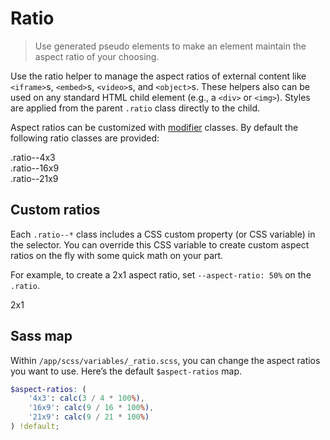
<Meta title='Helpers/Ratio' />


# Ratio

> Use generated pseudo elements to make an element maintain the aspect ratio of your choosing.

Use the ratio helper to manage the aspect ratios of external content like `<iframe>`s, `<embed>`s, `<video>`s, and
`<object>`s. These helpers also can be used on any standard HTML child element (e.g., a `<div>` or `<img>`). Styles are
applied from the parent `.ratio` class directly to the child.

Aspect ratios can be customized with [modifier](https://en.bem.info/methodology/quick-start/#modifier) classes. By
default the following ratio classes are provided:

<Canvas>
<div>
	<div class="d-inline-block bg-light w-200 border-solid border-1 border-dark ratio ratio--4x3">
		<div class="pos-absolute pos-top-50p pos-left-50p translate-middle">.ratio--4x3</div>
	</div>
	<div class="d-inline-block bg-light w-200 border-solid border-1 border-dark ratio ratio--16x9">
		<div class="pos-absolute pos-top-50p pos-left-50p translate-middle">.ratio--16x9</div>
	</div>
	<div class="d-inline-block bg-light w-200 border-solid border-1 border-dark ratio ratio--21x9">
		<div class="pos-absolute pos-top-50p pos-left-50p translate-middle">.ratio--21x9</div>
	</div>
</div>
</Canvas>

## Custom ratios

Each `.ratio--*` class includes a CSS custom property (or CSS variable) in the selector. You can override this CSS
variable to create custom aspect ratios on the fly with some quick math on your part.

For example, to create a 2x1 aspect ratio, set `--aspect-ratio: 50%` on the `.ratio`.

<Canvas>
<div>
	<div class="d-inline-block bg-light w-200 border-solid border-1 border-dark ratio" style={{ "--aspect-ratio": "50%" }}>
		<div class="pos-absolute pos-top-50p pos-left-50p translate-middle">2x1</div>
	</div>
</div>
</Canvas>

## Sass map

Within `/app/scss/variables/_ratio.scss`, you can change the aspect ratios you want to use. Here’s the default
`$aspect-ratios` map.

```scss
$aspect-ratios: (
	'4x3': calc(3 / 4 * 100%),
	'16x9': calc(9 / 16 * 100%),
	'21x9': calc(9 / 21 * 100%)
) !default;
```
